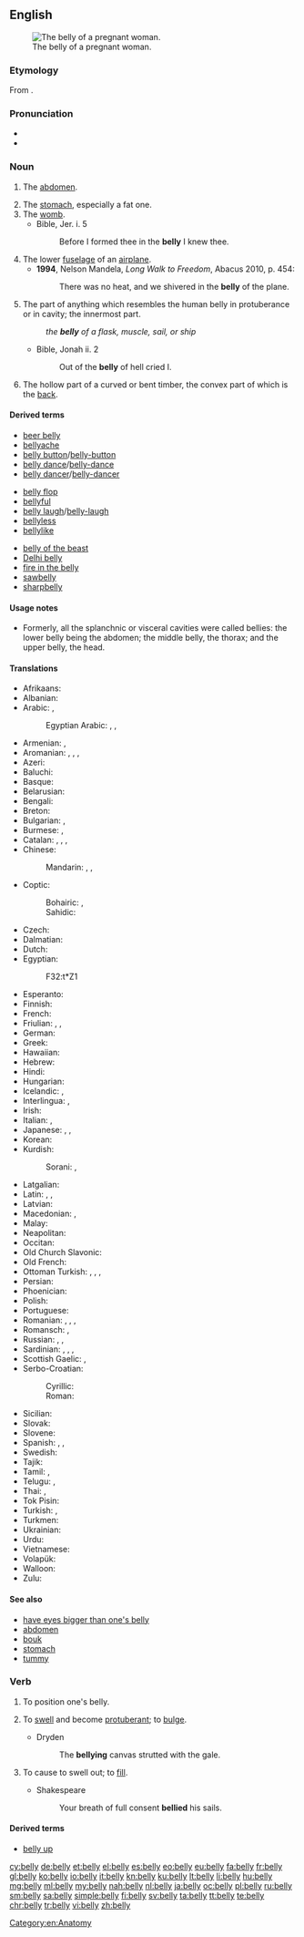 ==English==
[[Image:Pregnant belly button.jpg|thumb|right|The belly of a pregnant woman.]]

===Etymology===
From {{etyl|ang|en}} {{term/t|ang|bælġ}}.

===Pronunciation===
* {{audio|en-us-belly.ogg|Audio (US)}}
* {{rhymes|ɛli}}

===Noun===
{{en-noun|bellies}}

# The [[abdomen]].
#: {{rfquotek|Dunglison}}
# The [[stomach]], especially a fat one.
# The [[womb]].
#* Bible, Jer. i. 5
#*: Before I formed thee in the '''belly''' I knew thee.
# The lower [[fuselage]] of an [[airplane]].
#* '''1994''', Nelson Mandela, ''Long Walk to Freedom'', Abacus 2010, p. 454:
#*: There was no heat, and we shivered in the '''belly''' of the plane.
# The part of anything which resembles the human belly in protuberance or in cavity; the innermost part.
#: ''the '''belly''' of a flask, muscle, sail, or ship''
#* Bible, Jonah ii. 2
#*: Out of the '''belly''' of hell cried I.
# {{context|architecture|lang=en}} The hollow part of a curved or bent timber, the convex part of which is the [[back]].

====Derived terms====
{{rel-top3|Terms derived from ''belly''}}
* [[beer belly]]
* [[bellyache]]
* [[belly button]]/[[belly-button]]
* [[belly dance]]/[[belly-dance]]
* [[belly dancer]]/[[belly-dancer]]
{{rel-mid3}}
* [[belly flop]]
* [[bellyful]]
* [[belly laugh]]/[[belly-laugh]]
* [[bellyless]]
* [[bellylike]]
{{rel-mid3}}
* [[belly of the beast]]
* [[Delhi belly]]
* [[fire in the belly]]
* [[sawbelly]]
* [[sharpbelly]]
{{rel-bottom}}

====Usage notes====
* Formerly, all the splanchnic or visceral cavities were called bellies: the lower belly being the abdomen; the middle belly, the thorax; and the upper belly, the head.

====Translations====
{{trans-top|abdomen}}
* Afrikaans: {{t-|af|maag}}
* Albanian: {{t+|sq|bark}}
* Arabic: {{t-|ar|معدة|f|tr=má3ida|sc=Arab}}, {{t-|ar|بطن|m|tr=baṭn|sc=Arab}}
*: Egyptian Arabic: {{tø|arz|بطن|f|tr=baṭn|sc=Arab}}, {{tø|arz|كرش|m|tr=kirš|sc=Arab}}, {{tø|arz|كرش|m|tr=kirš|sc=Arab}}
* Armenian: {{t-|hy|փոր|tr=p’or}}, {{t-|hy|որովայն|tr=orovayn}}
* Aromanian: {{t-|rup|pãntic}}, {{t-|rup|pãnticã}}, {{t-|rup|bicã}}, {{t-|rup|foale}}
* Azeri: {{t+|az|göbək}}
* Baluchi: {{tø|bal|لاپ|tr=láp}}
* Basque: {{t-|eu|sabel}}
* Belarusian: {{t-|be|жывот|m|tr=žyvót|sc=Cyrl}}
* Bengali: {{t-|bn|পেট|tr=peţ|sc=Beng}}
* Breton: {{t+|br|kof|m}}
* Bulgarian: {{t+|bg|корем|m|tr=korém|sc=Cyrl}}, {{t+|bg|шкембе|tr=škembe}}
* Burmese: {{t+|my|ဗိုက်|tr=baik|sc=Mymr}}, {{t+|my|ဝမ်း|tr=wun:|sc=Mymr}}
* Catalan: {{t+|ca|buc|m}}, {{t-|ca|abdomen|m}}, {{t+|ca|panxa|f}}, {{t+|ca|ventre}}
* Chinese:
*: Mandarin: {{t|cmn|腹|tr=fù|sc=Hani}}, {{t|cmn|腹部|tr=fùbù|sc=Hani}}, {{t-|cmn|肚子|tr=dùzi|sc=Hani}}
* Coptic:
*: Bohairic:  {{tø|cop|ϧⲏⲧ|m|tr=xīd, xīt|sc=Copt}}, {{tø|cop|ⲛⲉϫⲓ|f|tr=ned͡ʒi|sc=Copt}}
*: Sahidic:  {{tø|cop|ϩⲏ|m|tr=hī|sc=Copt}}
* Czech: {{t+|cs|břicho|n}}
* Dalmatian: {{tø|dlm|viantro|m}}
* Dutch: {{t+|nl|buik}}
* Egyptian: {{tø|egy|ẖt|sc=Egyp}}
*: <hiero>F32:t*Z1</hiero>
* Esperanto: {{t-|eo|ventro}}
* Finnish: {{t+|fi|maha}}
* French: {{t+|fr|ventre|m}}
* Friulian: {{tø|fur|vintri|m}}, {{tø|fur|panze|f}}, {{tø|fur|gradoan}}
* German: {{t+|de|Bauch|m}}
* Greek: {{t+|el|κοιλιά|tr=koiliá}}
* Hawaiian: {{tø|haw|ʻōpū}}
* Hebrew: {{t-|he|בֶּטֶן|f|tr=béten|sc=Hebr}}
* Hindi: {{t+|hi|पेट|m|tr=pēṭ|sc=Deva}}
* Hungarian: {{t+|hu|has}}
* Icelandic: {{t+|is|magi|m}}, {{qualifier|childish}} {{t-|is|malli|m}}
* Interlingua: {{t-|ia|pancia}}, {{t-|ia|ventre}}
* Irish: {{t-|ga|bolg|m}}
* Italian: {{t+|it|pancia|f}}, {{t+|it|ventre|m}}
* Japanese: {{t+|ja|胃|tr=い, i|sc=Jpan}}, {{t+|ja|お腹|tr=おなか, o-naka|sc=Jpan}}, {{t+|ja|腹|tr=はら, hara|sc=Jpan}}
* Korean: {{t+|ko|배|tr=bae|sc=Kore}}
* Kurdish:
*: Sorani: {{t-|ku|زگ|tr=zig|sc=ku-Arab}}, {{t-|ku|ورگ|tr=wirg|sc=ku-Arab}}
{{trans-mid}}
* Latgalian: {{tø|ltg|vādars|m}}
* Latin: {{t-|la|abdomen}}, {{t-|la|venter}}, {{t-|la|pantex}}
* Latvian: {{t+|lv|vēders|m}}
* Macedonian: {{t-|mk|мев|m|tr=mev}}, {{t-|mk|стомак|m|tr=stómak}}
* Malay: {{t-|ms|perut}}
* Neapolitan: {{tø|nap|panza|f}}
* Occitan: {{t+|oc|ventre}}
* Old Church Slavonic: {{tø|cu|чрѣво|n|tr=črěvo|sc=Cyrs}}
* Old French: {{tø|fro|ventre|m}}
* Ottoman Turkish: {{tø|ota|قارن|tr=karın|sc=ota-Arab}}, {{tø|ota|قارين|tr=karyn|sc=ota-Arab}}, {{tø|ota|شکم|tr=şikem|sc=ota-Arab}}, {{tø|ota|بطن|tr=batın, batn|sc=ota-Arab}}
* Persian: {{t+|fa|شکم|tr=šekam}}
* Phoenician: {{tø|phn|𐤁𐤈𐤍|tr=Baṭn|sc=Phnx}}
* Polish: {{t+|pl|brzuch|m}}
* Portuguese: {{t+|pt|barriga|f}}
* Romanian: {{t+|ro|burtă}}, {{t+|ro|abdomen}}, {{t-|ro|pântece}}, {{qualifier|pop}} {{t-|ro|vintre}}
* Romansch: {{t-|rm|venter}}, {{t-|rm|vainter}}
* Russian: {{t+|ru|живот|m|tr=živót}}, {{qualifier|disparaging}} {{t+|ru|брюхо|n|tr=brjúxo|sc=Cyrl}}, {{t+|ru|пузо|n|tr=púzo|sc=Cyrl}}
* Sardinian: {{t-|sc|bentre}}, {{t-|sc|bentri}}, {{t-|sc|brente}}, {{t-|sc|brenti}}
* Scottish Gaelic: {{t-|gd|balg|m}}, {{t-|gd|brù|f}}
* Serbo-Croatian:
*: Cyrillic: {{t-|sh|трбух|m|sc=Cyrl}}
*: Roman: {{t-|sh|trbuh|m}}
* Sicilian: {{t+|scn|panza|f}}
* Slovak: {{t-|sk|brucho|n}}
* Slovene: {{t+|sl|trebuh|m}}
* Spanish: {{t+|es|barriga}}, {{t+|es|panza}}, {{t+|es|vientre}}
* Swedish: {{t+|sv|mage}}
* Tajik: {{t-|tg|шикам|tr=šikam|sc=Cyrl}}
* Tamil: {{t+|ta|தொப்பை|sc=Taml}}, {{t+|ta|தொந்தி|sc=Taml}}
* Telugu: {{t+|te|పొట్ట|tr=poTTa|sc=Telu}}, {{t+|te|కడుపు|tr=kaDupu|sc=Telu}}
* Thai: {{t+|th|ท้อง|tr=tóng|sc=Thai}}, {{t-|th|พุง|tr=phung|sc=Thai}}
* Tok Pisin: {{t+|tpi|bel}}
* Turkish: {{t+|tr|göbek}}, {{t+|tr|karın}}
* Turkmen: {{t-|tk|garyn}}
* Ukrainian: {{t-|uk|живіт|m|tr=žyvít|sc=Cyrl}}
* Urdu: {{t-|ur|پیٹ|m|tr=pēṭ|sc=ur-Arab}}
* Vietnamese: {{t+|vi|bụng}}
* Volapük: {{t+|vo|bälid}}
* Walloon: {{t+|wa|vinte|m}}
* Zulu: {{t+|zu|isisu|c7|c8}}
{{trans-bottom}}

====See also====
* [[have eyes bigger than one's belly]]
* [[abdomen]]
* [[bouk]]
* [[stomach]]
* [[tummy]]

===Verb===
{{en-verb|bellies|bellying|bellied}}

# To position one's belly.
# {{context|intransitive|lang=en}} To [[swell]] and become [[protuberant]]; to [[bulge]].
#* Dryden
#*: The '''bellying''' canvas strutted with the gale.
# {{context|transitive|lang=en}} To cause to swell out; to [[fill]].
#* Shakespeare
#*: Your breath of full consent '''bellied''' his sails.

====Derived terms====
* [[belly up]]

[[Category:en:Anatomy]]

[[cy:belly]]
[[de:belly]]
[[et:belly]]
[[el:belly]]
[[es:belly]]
[[eo:belly]]
[[eu:belly]]
[[fa:belly]]
[[fr:belly]]
[[gl:belly]]
[[ko:belly]]
[[io:belly]]
[[it:belly]]
[[kn:belly]]
[[ku:belly]]
[[lt:belly]]
[[li:belly]]
[[hu:belly]]
[[mg:belly]]
[[ml:belly]]
[[my:belly]]
[[nah:belly]]
[[nl:belly]]
[[ja:belly]]
[[oc:belly]]
[[pl:belly]]
[[ru:belly]]
[[sm:belly]]
[[sa:belly]]
[[simple:belly]]
[[fi:belly]]
[[sv:belly]]
[[ta:belly]]
[[tt:belly]]
[[te:belly]]
[[chr:belly]]
[[tr:belly]]
[[vi:belly]]
[[zh:belly]]